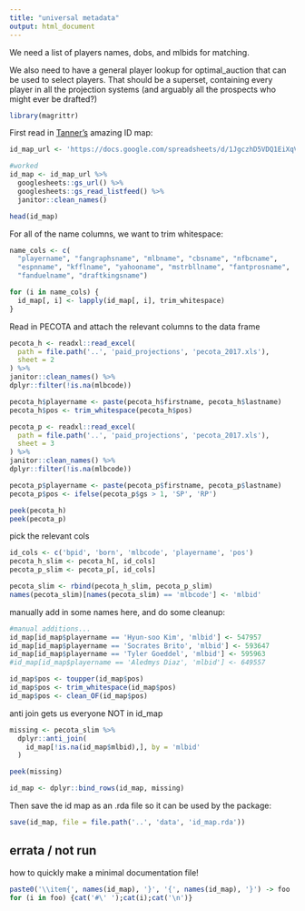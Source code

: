 ```yaml
---
title: "universal metadata"
output: html_document
---
```


We need a list of players names, dobs, and mlbids for matching.

We also need to have a general player lookup for optimal_auction that can be used to select players.  That should be a superset, containing every player in all the projection systems (and arguably all the prospects who might ever be drafted?)

```r
library(magrittr)
```

First read in [Tanner's](http://www.smartfantasybaseball.com/tools/) amazing ID map:


```r
id_map_url <- 'https://docs.google.com/spreadsheets/d/1JgczhD5VDQ1EiXqVG-blttZcVwbZd5_Ne_mefUGwJnk'

#worked
id_map <- id_map_url %>%
  googlesheets::gs_url() %>%
  googlesheets::gs_read_listfeed() %>%
  janitor::clean_names()

head(id_map)

```

For all of the name columns, we want to trim whitespace:
```r

name_cols <- c(
  "playername", "fangraphsname", "mlbname", "cbsname", "nfbcname", 
  "espnname", "kfflname", "yahooname", "mstrbllname", "fantprosname",
  "fanduelname", "draftkingsname")

for (i in name_cols) {
  id_map[, i] <- lapply(id_map[, i], trim_whitespace)
}

```

Read in PECOTA and attach the relevant columns to the data frame
```r

pecota_h <- readxl::read_excel(
  path = file.path('..', 'paid_projections', 'pecota_2017.xls'),
  sheet = 2
) %>%
janitor::clean_names() %>%
dplyr::filter(!is.na(mlbcode))

pecota_h$playername <- paste(pecota_h$firstname, pecota_h$lastname)
pecota_h$pos <- trim_whitespace(pecota_h$pos)

pecota_p <- readxl::read_excel(
  path = file.path('..', 'paid_projections', 'pecota_2017.xls'),
  sheet = 3
) %>%
janitor::clean_names() %>%
dplyr::filter(!is.na(mlbcode))

pecota_p$playername <- paste(pecota_p$firstname, pecota_p$lastname)
pecota_p$pos <- ifelse(pecota_p$gs > 1, 'SP', 'RP')

peek(pecota_h)
peek(pecota_p)
```

pick the relevant cols
```r

id_cols <- c('bpid', 'born', 'mlbcode', 'playername', 'pos')
pecota_h_slim <- pecota_h[, id_cols]
pecota_p_slim <- pecota_p[, id_cols]

pecota_slim <- rbind(pecota_h_slim, pecota_p_slim)
names(pecota_slim)[names(pecota_slim) == 'mlbcode'] <- 'mlbid'

```

manually add in some names here, and do some cleanup:

```r

#manual additions...
id_map[id_map$playername == 'Hyun-soo Kim', 'mlbid'] <- 547957
id_map[id_map$playername == 'Socrates Brito', 'mlbid'] <- 593647
id_map[id_map$playername == 'Tyler Goeddel', 'mlbid'] <- 595963
#id_map[id_map$playername == 'Aledmys Diaz', 'mlbid'] <- 649557

id_map$pos <- toupper(id_map$pos)
id_map$pos <- trim_whitespace(id_map$pos)
id_map$pos <- clean_OF(id_map$pos)  
```


anti join gets us everyone NOT in id_map
```r

missing <- pecota_slim %>%
  dplyr::anti_join(
    id_map[!is.na(id_map$mlbid),], by = 'mlbid'
  )

peek(missing)

id_map <- dplyr::bind_rows(id_map, missing)
```



Then save the id map as an .rda file so it can be used by the package:

```r

save(id_map, file = file.path('..', 'data', 'id_map.rda'))

```


## errata / not run

how to quickly make a minimal documentation file!
```r

paste0('\\item{', names(id_map), '}', '{', names(id_map), '}') -> foo
for (i in foo) {cat('#\' ');cat(i);cat('\n')}

```

